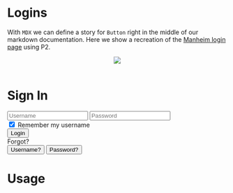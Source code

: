 
<Meta title="Example/Views/LoginDialog" component={Button} />

# Logins

With `MDX` we can define a story for `Button` right in the middle of our
markdown documentation. Here we show a recreation of the [Manheim login page](https://api.manheim.com/auth/authorization.oauth2?adaptor=manheim_customer&client_id=qdp6ewmug522t9umyxyqydnx&response_type=code&scope=email+profile+openid+offline_access&redirect_uri=https%3A%2F%2Fmembers.manheim.com%2Fgateway%2Fcallback&brand_href=false&signup=manheim) using P2.

<Canvas>
<Story name="M.com Login Card">
<form className='card w-[400px]'>
  <header className='flex items-center justify-center'>
    <img className='h-[48px] w-[48px]' src='https://api.manheim.com/assets/images/manheimLogo.svg' />
  </header>
  <main className='space-y-4'>
    <h1 className='text-center'>Sign In</h1>
    <div className='space-y-2'>
      <input type='text' className='w-full' placeholder="Username" />
      <input type='password' className='w-full' placeholder="Password" />
    </div>
    <div>
      <input type='checkbox' checked />
      <label>Remember my username</label>
    </div>
    <button type='submit' className='w-full center'>Login</button>
  </main>
  <footer className='flex justify-between items-center'>
    <div>Forgot?</div>
    <div className='text-xs'>
      <button className='aux p-2'>Username?</button>
      <button className='aux p-2'>Password?</button>
    </div>
  </footer>
</form>
</Story>
</Canvas>

# Usage
